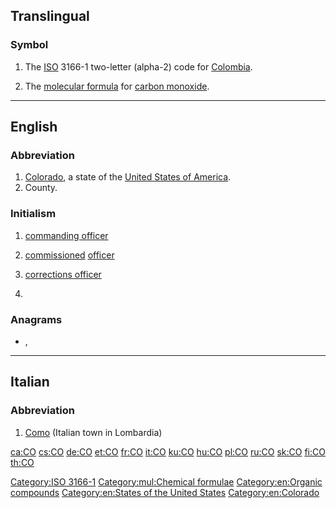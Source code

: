{{also|Appendix:Variations of "co"}}
==Translingual==

===Symbol===
{{head|mul|symbol}}

# The [[ISO]] 3166-1 two-letter (alpha-2) code for [[Colombia]].
# {{lb|mul|chemistry}} The [[molecular formula]] for [[carbon monoxide]].

[[Category:ISO 3166-1]]
[[Category:mul:Chemical formulae]]

----

==English==

===Abbreviation===
{{rfc-header|Abbreviation}}
{{head|en|abbreviation}}

# [[Colorado]], a state of the [[United States of America]].
# County.

===Initialism===
{{rfc-header|Initialism}}
{{head|en|initialism}}

# {{lb|en|military}} [[commanding officer]]
# {{lb|en|military}} [[commission]]ed [[officer]]
# {{lb|en|US|law enforcement}} [[corrections officer]]
# {{lb|en|geology}} {{initialism of|[[Common-Offset method]]|lang=en}}

===Anagrams===
* {{l|en|Oc}}, {{l|en|OC}}

[[Category:en:Organic compounds]]
[[Category:en:States of the United States]]
[[Category:en:Colorado]]

----

==Italian==

===Abbreviation===
{{rfc-header|Abbreviation}}
{{head|it|abbreviation}}

# [[Como]] (Italian town in Lombardia)

[[ca:CO]]
[[cs:CO]]
[[de:CO]]
[[et:CO]]
[[fr:CO]]
[[it:CO]]
[[ku:CO]]
[[hu:CO]]
[[pl:CO]]
[[ru:CO]]
[[sk:CO]]
[[fi:CO]]
[[th:CO]]